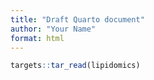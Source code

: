 ```yaml
---
title: "Draft Quarto document"
author: "Your Name"
format: html
---
```


```r
targets::tar_read(lipidomics)
```
